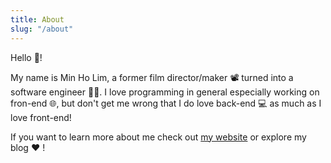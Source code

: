 ```yaml
---
title: About
slug: "/about"
---
```


Hello 👋!

My name is Min Ho Lim, a former film director/maker 📽️ turned into a software engineer 👨‍💻️.
I love programming in general especially working on fron-end 🌐, but don't get me wrong that I do love back-end 💻 as much as I love front-end!

If you want to learn more about me check out [my website](https://minholim.com) or explore my blog ❤️ !
